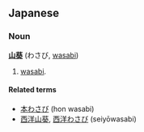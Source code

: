 ==Japanese==
===Noun===
'''[[山]][[葵]]''' (わさび, [[wasabi]])

# [[wasabi]].

====Related terms====
*[[本わさび]] (hon wasabi)
*[[西洋山葵]], [[西洋わさび]] (seiyōwasabi)